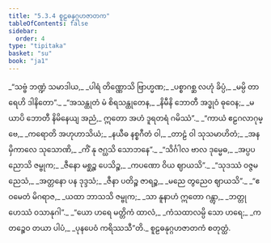 ```yaml
---
title: "5.3.4 စူဠဓနုဂ္ဂဟဇာတက"
tableOfContents: false
sidebar:
  order: 4
type: "tipitaka"
basket: "su"
book: "ja1"
---
```



<DynamicBreadcrumb />

<Division number="128" book="ja1">

<Paragraph number="1298" type="verses" book="ja1">
_“သဗ္ဗံ ဘဏ္ဍံ သမာဒါယ,_  
_ပါရံ တိဏ္ဏောသိ ဗြာဟ္မဏ;_  
_ပစ္စာဂစ္ဆ လဟုံ ခိပ္ပံ,_  
_မမ္ပိ တာရေဟိ ဒါနိတော”._  

</Paragraph>

</Division>
<Division number="129" book="ja1">

<Paragraph number="1299" type="verses" book="ja1">
_“အသန္ထုတံ မံ စိရသန္ထုတေန,_  
_နိမီနိ ဘောတီ အဒ္ဓုဝံ ဓုဝေန;_  
_မယာပိ ဘောတီ နိမိနေယျ အညံ,_  
ဣတော အဟံ ဒူရတရံ ဂမိဿံ”._  

</Paragraph>

</Division>
<Division number="130" book="ja1">

<Paragraph number="1300" type="verses" book="ja1">
_“ကာယံ ဧဠဂလာဂုမ္ဗေ,_  
_ကရောတိ အဟုဟာသိယံ;_  
_နယီဓ နစ္စဂီတံ ဝါ,_  
_တာဠံ ဝါ သုသမာဟိတံ;_  
_အနမှိကာလေ သုသောဏိ,_  
_ကိံ နု ဇဂ္ဃသိ သောဘနေ”._  

</Paragraph>

</Division>
<Division number="131" book="ja1">

<Paragraph number="1301" type="verses" book="ja1">
_“သိင်္ဂါလ ဗာလ ဒုမ္မေဓ,_  
_အပ္ပပညောသိ ဇမ္ဗုက;_  
_ဇီနော မစ္ဆဉ္စ ပေသိဉ္စ,_  
_ကပဏော ဝိယ ဈာယသိ”._  

</Paragraph>

</Division>
<Division number="132" book="ja1">

<Paragraph number="1302" type="verses" book="ja1">
_“သုဒဿံ ဝဇ္ဇမညေသံ,_  
_အတ္တနော ပန ဒုဒ္ဒသံ;_  
_ဇီနာ ပတိဉ္စ ဇာရဉ္စ,_  
_မညေ တွညေဝ ဈာယသိ”._  

</Paragraph>

</Division>
<Division number="133" book="ja1">

<Paragraph number="1303" type="verses" book="ja1">
_“ဧဝမေတံ မိဂရာဇ,_  
_ယထာ ဘာသသိ ဇမ္ဗုက;_  
_သာ နူနာဟံ ဣတော ဂန္တွာ,_  
_ဘတ္တု ဟေဿံ ဝသာနုဂါ”._  

</Paragraph>

</Division>
<Division number="134" book="ja1">

<Paragraph number="1304" type="verses" book="ja1">
_“ယော ဟရေ မတ္တိကံ ထာလံ,_  
_ကံသထာလမ္ပိ သော ဟရေ;_  
_ကတဉ္စေဝ တယာ ပါပံ,_  
_ပုနပေဝံ ကရိဿသီ”တိ._  


</Paragraph>
</Division>

<Paragraph number="1305" type="center" book="ja1">
စူဠဓနုဂ္ဂဟဇာတကံ စတုတ္ထံ.
</Paragraph>